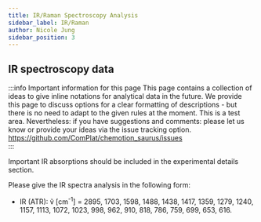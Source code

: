 ```yaml
---
title: IR/Raman Spectroscopy Analysis
sidebar_label: IR/Raman
author: Nicole Jung
sidebar_position: 3
---
```


## IR spectroscopy data

:::info Important information for this page
This page contains a collection of ideas to give inline notations for analytical data in the future. We provide this page to discuss options for a clear formatting of descriptions - but there is no need to adapt to the given rules at the moment. This is a test area. Nevertheless: if you have suggestions and comments: please let us know or provide your ideas via the issue tracking option.
https://github.com/ComPlat/chemotion_saurus/issues  
:::

Important IR absorptions should be included in the experimental details section.

Please give the IR spectra analysis in the following form:

- IR (ATR): ṽ [cm<sup>-1</sup>] = 2895, 1703, 1598, 1488, 1438, 1417, 1359, 1279, 1240, 1157, 1113, 1072, 1023, 998, 962, 910, 818, 786, 759, 699, 653, 616.
